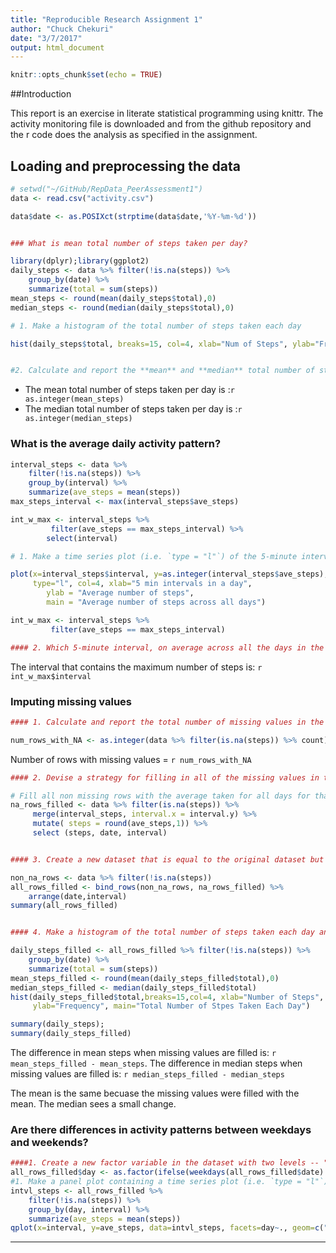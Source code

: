 ```yaml
---
title: "Reproducible Research Assignment 1"
author: "Chuck Chekuri"
date: "3/7/2017"
output: html_document
---
```


```r
knitr::opts_chunk$set(echo = TRUE)
```

##Introduction

This report is an exercise in literate statistical programming using knittr. The activity monitoring file is downloaded and from the github repository and the r code does the analysis as specified in the assignment.


## Loading and preprocessing the data
```r
# setwd("~/GitHub/RepData_PeerAssessment1")
data <- read.csv("activity.csv")

data$date <- as.POSIXct(strptime(data$date,'%Y-%m-%d'))


### What is mean total number of steps taken per day?

library(dplyr);library(ggplot2)
daily_steps <- data %>% filter(!is.na(steps)) %>% 
	group_by(date) %>% 
	summarize(total = sum(steps))
mean_steps <- round(mean(daily_steps$total),0)
median_steps <- round(median(daily_steps$total),0)

# 1. Make a histogram of the total number of steps taken each day

hist(daily_steps$total, breaks=15, col=4, xlab="Num of Steps", ylab="Frequency", main="Total Number of Stpes Taken Each Day")


#2. Calculate and report the **mean** and **median** total number of steps taken per day
```
- The mean total number of steps taken per day is :`r as.integer(mean_steps)`
- The median total number of steps taken per day is :`r as.integer(median_steps)`


### What is the average daily activity pattern?
``` r
interval_steps <- data %>%  
	filter(!is.na(steps)) %>%  
	group_by(interval) %>%  
	summarize(ave_steps = mean(steps))  
max_steps_interval <- max(interval_steps$ave_steps)  

int_w_max <- interval_steps %>%  
	     filter(ave_steps == max_steps_interval) %>%  
	    select(interval)

# 1. Make a time series plot (i.e. `type = "l"`) of the 5-minute interval (x-axis) and the average number of steps taken, averaged across all days (y-axis)

plot(x=interval_steps$interval, y=as.integer(interval_steps$ave_steps), 
     type="l", col=4, xlab="5 min intervals in a day",
        ylab = "Average number of steps",
        main = "Average number of steps across all days")

int_w_max <- interval_steps %>% 
	     filter(ave_steps == max_steps_interval)

#### 2. Which 5-minute interval, on average across all the days in the dataset, contains the maximum number of steps?
```
The interval that contains the maximum number of steps is: `r int_w_max$interval` 

### Imputing missing values  
```r
#### 1. Calculate and report the total number of missing values in the dataset (i.e. the total number of rows with `NA`s)  

num_rows_with_NA <- as.integer(data %>% filter(is.na(steps)) %>% count)

```
Number of rows with missing values = `r num_rows_with_NA`
  
```r
#### 2. Devise a strategy for filling in all of the missing values in the dataset. 

# Fill all non missing rows with the average taken for all days for that interval.
na_rows_filled <- data %>% filter(is.na(steps)) %>% 
     merge(interval_steps, interval.x = interval.y) %>% 
     mutate( steps = round(ave_steps,1)) %>%
     select (steps, date, interval) 


#### 3. Create a new dataset that is equal to the original dataset but with the missing data filled in. 

non_na_rows <- data %>% filter(!is.na(steps)) 
all_rows_filled <- bind_rows(non_na_rows, na_rows_filled) %>%
	arrange(date,interval)
summary(all_rows_filled)


#### 4. Make a histogram of the total number of steps taken each day and Calculate and report the **mean** and **median** total number of steps taken per day. Do these values differ from the estimates from the first part of the assignment? What is the impact of imputing missing data on the estimates of the total daily number of steps?

daily_steps_filled <- all_rows_filled %>% filter(!is.na(steps)) %>% 
	group_by(date) %>% 
	summarize(total = sum(steps))
mean_steps_filled <- round(mean(daily_steps_filled$total),0)
median_steps_filled <- median(daily_steps_filled$total)
hist(daily_steps_filled$total,breaks=15,col=4, xlab="Number of Steps",
     ylab="Frequency", main="Total Number of Stpes Taken Each Day")

summary(daily_steps);
summary(daily_steps_filled)
```


The difference in mean steps when missing values are filled is: `r mean_steps_filled - mean_steps`.
The difference in median steps when missing values are filled is: `r median_steps_filled - median_steps`

The mean is the same becuase the missing values were filled with the mean. The median sees a small change.

### Are there differences in activity patterns between weekdays and weekends?

```r
####1. Create a new factor variable in the dataset with two levels -- "weekday" and "weekend" indicating whether a given date is a weekday or weekend day.
all_rows_filled$day <- as.factor(ifelse(weekdays(all_rows_filled$date) %in% c("Saturday", "Sunday"), "weekend", "weekday"))
#1. Make a panel plot containing a time series plot (i.e. `type = "l"`) of the 5-minute interval (x-axis) and the average number of steps taken, averaged across all weekday days or weekend days (y-axis). The plot should look something like the following, which was created using **simulated data**:
intvl_steps <- all_rows_filled %>%  
	filter(!is.na(steps)) %>%  
	group_by(day, interval) %>%  
	summarize(ave_steps = mean(steps))  
qplot(x=interval, y=ave_steps, data=intvl_steps, facets=day~., geom=c("line"),xlab="Interval",ylab="Number of Steps")

```

-----
